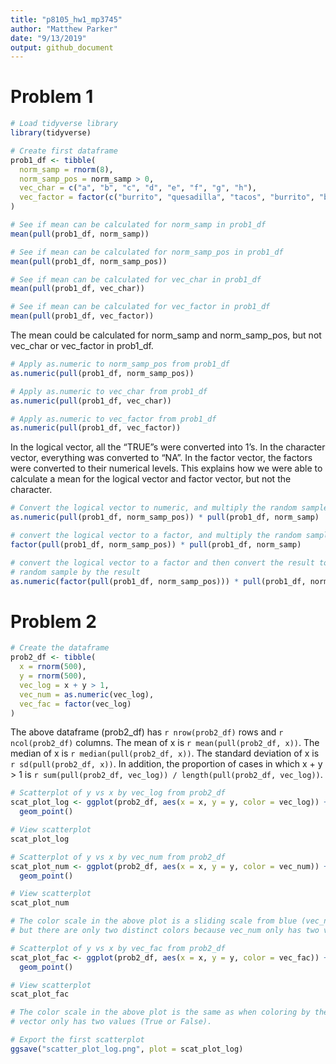 ```yaml
---
title: "p8105_hw1_mp3745"
author: "Matthew Parker"
date: "9/13/2019"
output: github_document
---
```


# Problem 1

```r
# Load tidyverse library
library(tidyverse)
```


```r
# Create first dataframe
prob1_df <- tibble(
  norm_samp = rnorm(8),
  norm_samp_pos = norm_samp > 0,
  vec_char = c("a", "b", "c", "d", "e", "f", "g", "h"),
  vec_factor = factor(c("burrito", "quesadilla", "tacos", "burrito", "burrito", "tacos", "tacos", "tacos"))
)

# See if mean can be calculated for norm_samp in prob1_df
mean(pull(prob1_df, norm_samp))

# See if mean can be calculated for norm_samp_pos in prob1_df
mean(pull(prob1_df, norm_samp_pos))

# See if mean can be calculated for vec_char in prob1_df
mean(pull(prob1_df, vec_char))

# See if mean can be calculated for vec_factor in prob1_df
mean(pull(prob1_df, vec_factor))
```

The mean could be calculated for norm_samp and norm_samp_pos, but not vec_char or vec_factor in prob1_df.



```r
# Apply as.numeric to norm_samp_pos from prob1_df
as.numeric(pull(prob1_df, norm_samp_pos))

# Apply as.numeric to vec_char from prob1_df
as.numeric(pull(prob1_df, vec_char))

# Apply as.numeric to vec_factor from prob1_df
as.numeric(pull(prob1_df, vec_factor))
```

In the logical vector, all the "TRUE"s were converted into 1's. In the character vector, everything was converted to "NA". In the factor vector, the factors were converted to their numerical levels. This explains how we were able to calculate a mean for the logical vector and factor vector, but not the character.



```r
# Convert the logical vector to numeric, and multiply the random sample by the result
as.numeric(pull(prob1_df, norm_samp_pos)) * pull(prob1_df, norm_samp)

# convert the logical vector to a factor, and multiply the random sample by the result
factor(pull(prob1_df, norm_samp_pos)) * pull(prob1_df, norm_samp)

# convert the logical vector to a factor and then convert the result to numeric, and multiply the 
# random sample by the result
as.numeric(factor(pull(prob1_df, norm_samp_pos))) * pull(prob1_df, norm_samp)
```



# Problem 2

```r
# Create the dataframe
prob2_df <- tibble(
  x = rnorm(500),
  y = rnorm(500),
  vec_log = x + y > 1,
  vec_num = as.numeric(vec_log),
  vec_fac = factor(vec_log)
)
```

The above dataframe (prob2_df) has `r nrow(prob2_df)` rows and `r ncol(prob2_df) ` columns. The mean of x is `r mean(pull(prob2_df, x))`. The median of x is `r median(pull(prob2_df, x))`. The standard deviation of x is `r sd(pull(prob2_df, x))`. In addition, the proportion of cases in which x + y > 1 is `r sum(pull(prob2_df, vec_log)) / length(pull(prob2_df, vec_log))`.

```r
# Scatterplot of y vs x by vec_log from prob2_df
scat_plot_log <- ggplot(prob2_df, aes(x = x, y = y, color = vec_log)) +
  geom_point()

# View scatterplot
scat_plot_log

# Scatterplot of y vs x by vec_num from prob2_df
scat_plot_num <- ggplot(prob2_df, aes(x = x, y = y, color = vec_num)) +
  geom_point()

# View scatterplot
scat_plot_num

# The color scale in the above plot is a sliding scale from blue (vec_num = 1) to black (vec_num = 0), 
# but there are only two distinct colors because vec_num only has two values (0 and 1).

# Scatterplot of y vs x by vec_fac from prob2_df
scat_plot_fac <- ggplot(prob2_df, aes(x = x, y = y, color = vec_fac)) +
  geom_point()

# View scatterplot
scat_plot_fac

# The color scale in the above plot is the same as when coloring by the logical vector. The factor 
# vector only has two values (True or False).

# Export the first scatterplot
ggsave("scatter_plot_log.png", plot = scat_plot_log)

```

